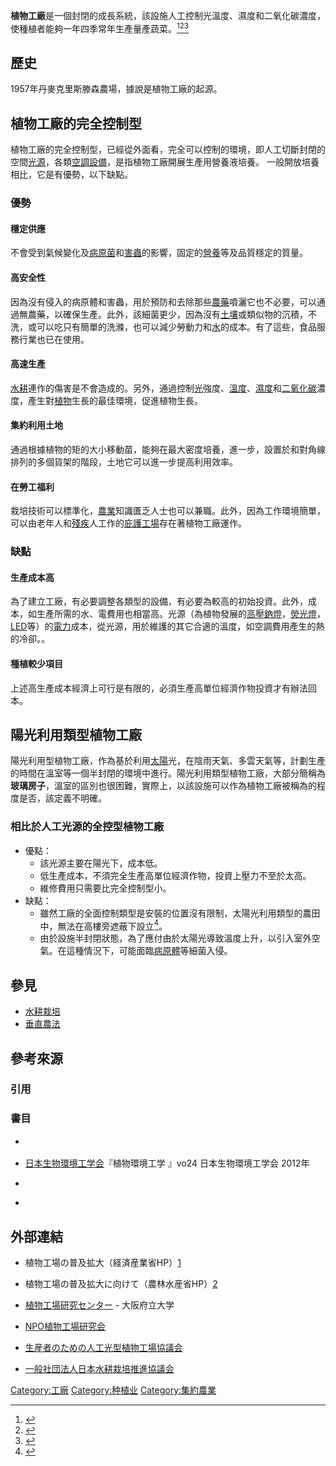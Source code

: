{{Wikify|time=2022-03-31T07:20:42+00:00}}
'''植物工廠'''是一個封閉的成長系統，該設施人工控制光溫度、濕度和二氧化碳濃度，使種植者能夠一年四季常年生產量產蔬菜。<ref>{{Cite web|author=Wang, Audrey|date=14 January 2011|title=Plant factories: the future of farming?|publisher=''Taiwan Today''|url=http://www.taiwantoday.tw/ct.asp?xItem=143927&CtNode=427|access-date=2016-10-12|archive-date=2016-03-03|archive-url=https://web.archive.org/web/20160303221756/http://www.taiwantoday.tw/ct.asp?xItem=143927&CtNode=427|dead-url=no}}</ref><ref>{{Cite web|title=Japan reconstituting plant factory concept |date=4 June 2010 |publisher=Fresh Plaza |url=http://www.freshplaza.com/news_detail.asp?id=61481 |deadurl=yes |archiveurl=https://web.archive.org/web/20120716044820/http://www.freshplaza.com/news_detail.asp?id=61481 |archivedate=July 16, 2012 }}</ref><ref>{{Cite news|author=Derbyshire, David|date=3 June 2009|title=Is this the future of food? Japanese 'plant factory' churn out immaculate vegetables|newspaper=The Daily Mail|url=http://www.dailymail.co.uk/sciencetech/article-1190392/Is-future-food-Japanese-plant-factories-churn-immaculate-vegetables-24-hours-day.html|archiveurl=https://web.archive.org/web/20100207023242/http://www.dailymail.co.uk/sciencetech/article-1190392/Is-future-food-Japanese-plant-factories-churn-immaculate-vegetables-24-hours-day.html|archivedate=7 February 2010|deadurl=no}}</ref>

== 歷史 ==
1957年丹麥克里斯滕森農場，據說是植物工廠的起源{{sfn|森康裕|高辻正基|石原隆司|2015|p=14}}。

== 植物工廠的完全控制型 ==
植物工廠的完全控制型，已經從外面看，完全可以控制的環境，即人工切斷封閉的空間[[光源|光源]]，各類[[空調設備|空調設備]]，是指植物工廠開展生產用營養液培養。
一般開放培養相比，它是有優勢，以下缺點。

=== 優勢 ===
==== 穩定供應 ====
不會受到氣候變化及[[病原菌|病原菌]]和[[害蟲|害蟲]]的影響，固定的[[營養|營養]]等及品質穩定的質量。

==== 高安全性 ====
因為沒有侵入的病原體和害蟲，用於預防和去除那些[[農藥|農藥]]噴灑它也不必要，可以通過無農藥，以確保生產。此外，該細菌更少，因為沒有[[土壤|土壤]]或類似物的沉積，不洗，或可以吃只有簡單的洗滌，也可以減少勞動力和[[水|水]]的成本。有了這些，食品服務行業也已在使用。

==== 高速生產 ====
[[水耕|水耕]]連作的傷害是不會造成的。另外，通過控制[[光|光]]強度、[[溫度|溫度]]、[[濕度|濕度]]和[[二氧化碳|二氧化碳]]濃度，產生對[[植物|植物]]生長的最佳環境，促進植物生長。

==== 集約利用土地 ====
通過根據植物的矩的大小移動苗，能夠在最大密度培養，進一步，設置於和對角線排列的多個貨架的階段，土地它可以進一步提高利用效率。

==== 在勞工福利 ====
栽培技術可以標準化，[[農業|農業]]知識匱乏人士也可以兼職。此外，因為工作環境簡單，可以由老年人和[[殘疾|殘疾]]人工作的[[庇護工場|庇護工場]]存在著植物工廠運作。

=== 缺點 ===
==== 生產成本高 ====
為了建立工廠，有必要調整各類型的設備，有必要為較高的初始投資。此外，成本，如生產所需的水、電費用也相當高。光源（為植物發展的[[高壓鈉燈|高壓鈉燈]]，[[熒光燈|熒光燈]]，[[LED|LED]]等）的[[電力|電力]]成本，從光源，用於維護的其它合適的溫度，如空調費用產生的熱的冷卻。{{sfn|森康裕|高辻正基|石原隆司|2015|pp=50-69}}。

==== 種植較少項目 ====
上述高生產成本經濟上可行是有限的，必須生產高單位經濟作物投資才有辦法回本。

== 陽光利用類型植物工廠 ==
陽光利用型植物工廠，作為基於利用[[太陽|太陽]]光，在陰雨天氣、多雲天氣等，計劃生產的時間在溫室等一個半封閉的環境中進行。陽光利用類型植物工廠，大部分簡稱為'''玻璃房子'''，溫室的區別也很困難，實際上，以該設施可以作為植物工廠被稱為的程度是否，該定義不明確。

=== 相比於人工光源的全控型植物工廠 ===
* 優點：
** 該光源主要在陽光下，成本低。
** 低生產成本，不須完全生產高單位經濟作物，投資上壓力不至於太高。
** 維修費用只需要比完全控制型小。
* 缺點：
** 雖然工廠的全面控制類型是安裝的位置沒有限制，太陽光利用類型的農田中，無法在高樓旁遮蔽下設立<ref>{{Harv|森康裕|高辻正基|石原隆司|2015|p=12}}</ref>。
** 由於設施半封閉狀態，為了應付由於太陽光導致溫度上升，以引入室外空氣。在這種情況下，可能面臨[[病原體|病原體]]等細菌入侵。

== 參見  ==
* [[水耕栽培|水耕栽培]]
* [[垂直農法|垂直農法]]

== 參考來源 ==
=== 引用 ===
{{reflist|2}}

===書目===
* {{ZH}} {{cite book| title= 《完全控制型植物工廠》 | author= 高辻正基著、方煒譯| publisher= 財團法人豐年社| isbn = 978-957-9157-54-4}}
* {{ja}} [[日本生物環境工学会|日本生物環境工学会]]『植物環境工学 』vo24 日本生物環境工学会 2012年
* {{ja}} {{Cite book| author = 高辻正基 | year =1990 | title = 植物工場の誕生 | publisher =日本工業新聞社 | ISBN = 4819105779 | url = | accessdate=  | ref="高辻1990"}}
* {{ja}} {{Cite  |author1 = 森康裕 |author2 = 高辻正基 |author3 = 石原隆司 |title = トコトンやさしい植物工場の本 | series = 今日からモノ知りシリーズ |date = 2015 |publisher = 日刊工業新聞社 |isbn = 9784526074745 |ref = harv }}

== 外部連結 ==
* {{ja}} 植物工場の普及拡大（経済産業省HP）[http://www.meti.go.jp/policy/local_economy/nipponsaikoh/nipponsaikohnoushoukou.htm] {{Wayback|url=http://www.meti.go.jp/policy/local_economy/nipponsaikoh/nipponsaikohnoushoukou.htm |date=20200925070532 }}
* {{ja}} 植物工場の普及拡大に向けて（農林水産省HP）[https://web.archive.org/web/20120620121414/http://www.maff.go.jp/j/seisan/ryutu/plant_factory/index.html]
* {{ja}} [https://web.archive.org/web/20150428124357/http://www.plant-factory.21c.osakafu-u.ac.jp/ 植物工場研究センター] - 大阪府立大学
* {{ja}} [http://npoplantfactory.org/ NPO植物工場研究会] {{Wayback|url=http://npoplantfactory.org/ |date=20201129015434 }}
* {{ja}} [http://plantfactory.web.fc2.com/ 生産者のための人工光型植物工場協議会] {{Wayback|url=http://plantfactory.web.fc2.com/ |date=20180423003150 }}
* {{ja}} [https://web.archive.org/web/20170516044934/http://hp-japan.org/ 一般社団法人日本水耕栽培推進協議会]

{{Authority control}}

[[Category:工廠|Category:工廠]]
[[Category:种植业|Category:种植业]]
[[Category:集約農業|Category:集約農業]]